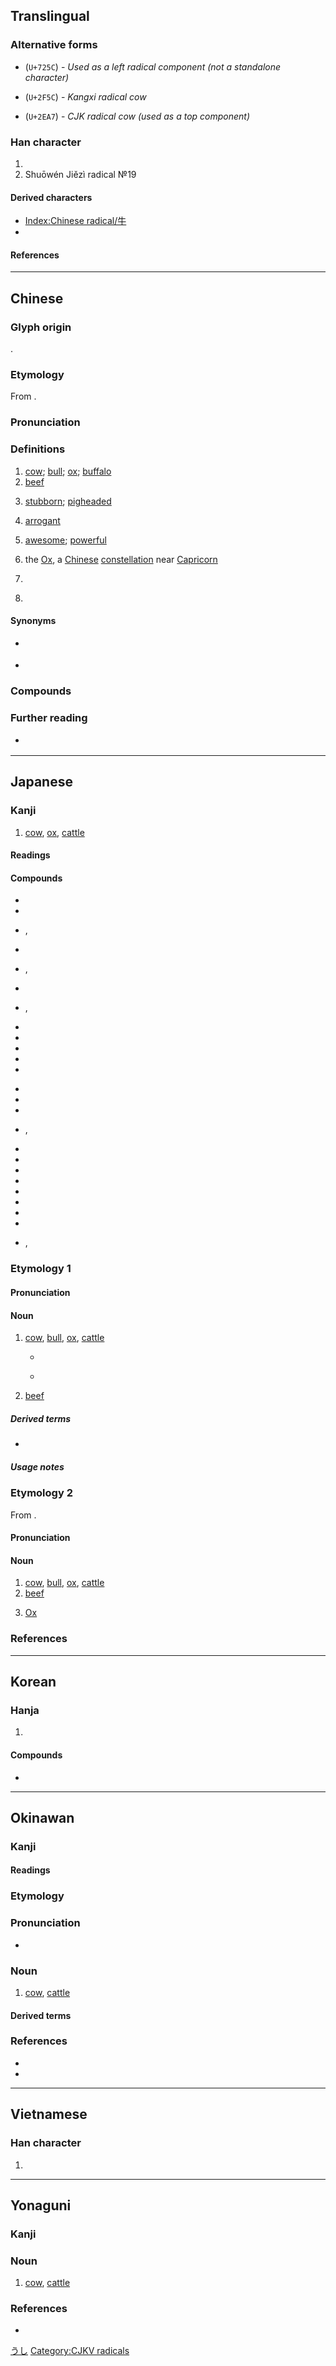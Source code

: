 {{also|午|𓃾}}
{{character info/new}}
==Translingual==
{{stroke order|strokes=4}}
{{stroke order|type=animate}}

===Alternative forms===
* {{l|mul|[[牜]]}} (<code>U+725C</code>) - ''Used as a left radical component (not a standalone character)''
* {{l|mul|[[⽜]]}} (<code>U+2F5C</code>) - ''Kangxi radical cow''
* {{l|mul|[[⺧]]}} (<code>U+2EA7</code>) - ''CJK radical cow (used as a top component)''

===Han character===
{{Han char|rn=93|rad=牛|as=00|sn=4|four=25000|canj=HQ|ids=⿻𠂉十}}

# {{mul-kangxi radical-def}}
# Shuōwén Jiězì radical №19

====Derived characters====
* [[Index:Chinese radical/牛]]
* {{l|mul|[[件]], [[吽]], [[𡉯]], [[𫰔]], [[𡵜]], [[𢓐]], [[𢪧]], [[汼]], [[𭷽]], [[𨸡]], [[𣅫]], [[㭌]], [[𣧘]], [[𣬳]], [[䋅]], [[𧥸]], [[鈝]], [[䭽]], [[𩲍]], [[𩵠]], [[𩿓]], [[𡕘]], [[䒜]], [[窂]], [[𨳯]]}} <!-- Characters not found under Radical Index of 牛 -->

====References====
{{Han ref|kx=0697.010|dkj=19922|dj=1108.160|hdz=31800.010|uh=725B}}

----

==Chinese==
{{zh-forms}}

===Glyph origin===
{{Han etyl}}
{{liushu|p}}.

===Etymology===
From {{inh|zh|sit-pro|*ŋwa}}.

===Pronunciation===
{{zh-pron
|m=niú
|m-s=nyiu2
|dg=ню1
|c=ngau4
|c-t=ngeu3
|g=nyiu4/ngieu4
|h=pfs=ngiù;gd=ngiu2
|j=niou1
|mb=niû
|md=ngù/ngiù
|md_note=ngù - colloquial; ngiù - literary
|mn=gû/xm,qz,tw:giû/zz:ngiû
|mn_note=gû - colloquial; giû/ngiû - literary
|mn-t=ghu5
|w=3nyieu
|x=nyiou2
|mc=y
|oc=y
|ma=y
|mda=Cdo Ngù.ogg
|cat=n,a,pn
}}

===Definitions===
{{zh-hanzi}}

# [[cow]]; [[bull]]; [[ox]]; [[buffalo]] {{gloss|general name for bovine animals}} {{zh-mw|m:條|頭|隻}}
# [[beef]]
#: {{zh-x|乾{gān}炒.牛河|'''beef''' chow fun}}
# [[stubborn]]; [[pigheaded]]
# {{lb|zh|colloquial}} [[arrogant]]
# {{lb|zh|Mandarin|slang}} [[awesome]]; [[powerful]]
#: {{zh-x|牛屄|[vulgar] awesome}}
#: {{zh-x|牛人|an awesome person}}
# {{lb|zh|astronomy}} the [[Ox]], a [[Chinese]] [[constellation]] near [[Capricorn]]
# {{lb|zh|physics}} {{zh-short|牛頓|tr=niúdùn|[[newton]]}}
# {{surname|zh}}

====Synonyms====
{{zh-dial}}
* {{sense|beef}} {{zh-l|牛肉}}
* {{sense|awesome}}
{{zh-syn-saurus|出色}}

===Compounds===
{{zh-der|牛掰|牛蒡|牛逼|牛屄|牛B|牛鼻|牛比|牛鼻子|牛脖子|牛鞭|牛X|牛叉|牛車|牛刀小試|牛鼎烹雞|牛痘|牛痘苗|牛犢|牛頓|牛耳|牛房|牛革|牛倌|牛鬼蛇神|牛黄|牛角|牛角尖|牛角麵包|牛勁|牛圈|牛郎|牛郎星|牛郎織女|牛馬|牛毛|牛毛雨|牛虻|牛奶|牛腩|牛年|牛年馬月|牛排|牛棚|牛皮|牛脾氣|牛氣|牛皮癬|牛皮紙|牛肉|牛舌|牛舍|牛市|牛溲馬勃|牛頭不對馬嘴|牛頭馬面|牛蛙|牛性|牛宿|牛鞅|牛飲|牛仔|牛崽|牛仔褲|牛崽褲|牛仔舞|吹牛|公牛|黄牛|犛牛|母牛|水牛|蝸牛|小牛|犀牛|九牛一毛|問牛|小試牛刀|休牛放馬|人工蝸牛|丙吉問牛|土牛木馬|休牛散馬|做牛做馬|充棟汗牛|乞食飯牛|吳牛喘月|一牛吼地|如牛負重|志沖斗牛|地黃牛|帶牛佩犢|壯氣吞牛|偷渡黃牛|午夜牛郎|庖丁解牛|千牛刀|休牛歸馬|吹牛大王|小放牛|對牛彈琴|地牛翻身|乳牛|問牛知馬|孺子牛|多如牛毛|天牛|大吹牛皮|夔牛|執牛耳|亡羊得牛|地牛發威|土牛|呼牛呼馬|呼牛作馬|吹牛皮|吞牛|千牛|屠牛朝歌|全牛|九牛毛|仔牛肉|牛蠅|牛蹄子|牛雜|牛馬襟裾|牛頭禪|種牛痘|牛頭|牛小排|牛山濯濯|牽牛星|牛眠地|放牛歸馬|牛山下涕|牛刀|牛酪|牛馬走|犍牛|牛子|牻牛兒苗|牛回磨轉|氣沖牛斗|牛角之歌|牛軛湖|牛後|牛刀割雞|牛乳|牛欄|氣沖斗牛|泥牛|敲牛宰馬|牛津大學|斗牛|牛仔布|牛驥共牢|村牛|春牛圖|殷師牛鬥|牛肉場|牛魔王|瘠牛僨豚|放牛吃草|牛女|目牛無全|牛表牛觔|犁牛之子|泥牛入海|牛筋牛降|犀牛望月|牛蹄中魚|牽牛拔樁|氣力如牛|犯牛勁|氣吞牛斗|牛舌餅|牛乳油|牛鐲|春牛|石牛開道|目無全牛|牛奶糖|牛衣|牛腰|扯牛尾巴|白犀牛|牧牛兒|牯牛|牛黃|目牛游刃|氂牛|牛犁|甯戚飯牛|牛之一毛|牛人|犀牛角|牽牛花|牽牛織女|牧牛放馬|牛黃狗寶|牛驥同皁|牛馬之衣|牛角書生|牛角掛書|牛腱|牛肉秀|牛童馬走|牛眼|牛皮糖|牛皮大王|牛瘟|牛犢子|牛油|牛步化|牛李黨爭|牛心左性|牛心古怪|牛心|牛女佳期|牛仔裝|版築飯牛|火牛陣|牛餼退敵|無殼蝸牛|濯濯牛山|牛衣對泣|木牛流馬|放牛班|氣喘如牛|歸馬放牛|汗牛充棟|水牛兒|牛山歎|海牛|椎牛饗士|石牛道|旄牛|氣克斗牛|摸春牛|放牛|菜牛|菲列牛排|鐵牛車|雞口牛後|雞尸牛從|耕牛|羚牛|荷蘭乳牛|蚊動牛鬥|老牛箍嘴|鬥牛陣|金牛座|裾馬襟牛|老牛箝嘴|老牛舐犢|鑽牛角尖|鬥牛|金牛|馬牛襟裾|約翰牛|賣劍買牛|蠻牛|馬勃牛溲|齊王捨牛|金牛山|鬥牛士|黧牛|黃牛|麝牛|鐵牛|臥牛城|騎牛覓牛|隔山打牛|紫金牛|繭絲牛毛|頂牛|鞭牛|青牛紫氣|青牛|酸牛奶|花牛腿|金牛道|鑽牛犄角|野牛|賣刀買牛|老牛筋|蹊田奪牛|童牛角馬|買牛賣劍|襟裾馬牛|羞以牛後|老牛破車|封牛|牛首|牛莊|黃牛岩|牛莊|蟒牛|細漢偷挽匏，大漢偷牽牛:sè-hàn thau bán pû, tōa-hàn thau khan gû;Min Nan|風馬牛不相及|牛熊證}}

===Further reading===
* {{q|Min Nan pronunciation audio}} {{thcwd|1228}}

{{zh-cat|SI units|Beginning|Bovines|Cattle|Female animals|Male animals|Meats}}

----

==Japanese==

===Kanji===
{{ja-kanji|grade=2|rs=牛00}}

# [[cow]], [[ox]], [[cattle]]

====Readings====
{{ja-readings
|goon=ぐ
|kanon=ぎゅう<ぎう
|kanyoon=ご
|kun=うし-
}}

====Compounds====
{{der-top|Compounds}}
* {{ja-r|インド%牛|インド%うし|[[zebu]]}}
* {{ja-r|牛%馬|うし%うま}}
* {{ja-r|牛%鬼|うし%おに}}, {{ja-r|牛%鬼|ぎゅう%き}}
* {{ja-r|牛%氈%鹿|うし%かも%しか|[[wildebeest]], [[gnu]]}}
* {{ja-r|雄%牛|お%うし}}, {{ja-r|牡%牛|お%うし}}
* {{ja-r|蝸%牛|か%ぎゅう|[[snail]]; [[cochlea]]}}
* {{ja-r|蝸牛|かたつむり}}, {{ja-r|蝸牛|でんでんむし|[[snail]]}}
* {{ja-r|牛%脂|ぎゅう%し|[[tallow]] of [[cow]]}}
* {{ja-r|牛%車|ぎゅう%しゃ|[[oxcart]]}}
* {{ja-r|牛%舎|ぎゅう%しゃ}}
* {{ja-r|牛%耳る|ぎゅう%じる}}
* {{ja-r|牛%肉|ぎゅう%にく|[[beef]]}}
{{der-mid}}
* {{ja-r|牛%乳|ぎゅう%にゅう|[[cow's milk]]}}
* {{ja-r|牛%馬|ぎゅう%ば}}
* {{ja-r|牛%酪|ぎゅう%らく|[[butter]]}}
* {{ja-r|子%牛|こ%うし}}, {{ja-r|仔%牛|こ%うし}}
* {{ja-r|呉%牛|ご%ぎゅう|[[water buffalo]]}}
* {{ja-r|瘤%牛|こぶ%うし|[[zebu]]}}
* {{ja-r|牛%蒡|ご%ぼう|[[greater burdock]]}}
* {{ja-r|麝%香%牛|じゃ%こう%うし|[[musk ox]]}}
* {{ja-r|水%牛|すい%ぎゅう|[[water buffalo]]}}
* {{ja-r|肉%牛|にく%ぎゅう|[[beef cattle]]}}
* {{ja-r|乳%牛|にゅう%ぎゅう|[[dairy cattle]]}}
* {{ja-r|犎%牛|ほう%ぎゅう|[[zebu]]}}
* {{ja-r|雌%牛|め%うし}}, {{ja-r|牝%牛|め%うし}}
{{der-bottom}}

{{wikipedia|lang=ja}}

===Etymology 1===
{{ja-kanjitab|うし|yomi=k}}

====Pronunciation====
{{ja-pron|yomi=k|うし|acc=0|acc_ref=DJR,NHK}}

====Noun====
{{ja-noun|うし|ウシ}}

# [[cow]], [[bull]], [[ox]], [[cattle]]
#* {{quote-book|ja|||Vol.6|||date=Nov 18 1999|publisher={{w|Konami}}|chapter={{lj|[牛](ぎゅう)[魔](ま)[人](じん)}}|trans-chapter=Bull Jinn}}
#*: {{ja-usex|森に住む'''牛'''の魔%人。ツノを突き出し突%進して攻%撃。|もり に すむ '''うし''' の ま%じん。ツノ を つきだし とっ%しん して こう%げき。|A bovine jinn who resides in the woods. He’ll charge at you and stick you with his horns.}}
#* {{quote-book|ja|||BOOSTER 6|||date=Dec 1 1999|publisher={{w|Konami}}|chapter={{lj|ミノタウルス}}|trans-chapter=Minotaurus}}
#*: {{ja-usex|すごい力を持つ'''ウシ'''の怪%物。オノひと振りで何でもなぎ倒す。|すごい ちから を もつ '''ウシ''' の かい%ぶつ。オノ ひとふり で なに でも なぎたおす。|A bovine monster with tremendous power who chops up anyone in his way with one ax swing.}}
# [[beef]]

=====Derived terms=====
* {{ja-r|丑|うし}}

=====Usage notes=====
{{U:ja:biology|ウシ}}

===Etymology 2===
{{ja-kanjitab|ぎゅう|yomi=o}}
From {{etyl|ltc|ja|sort=きゅう'}} {{m|zh|牛|tr=ngjuw||cow}}.

====Pronunciation====
{{ja-pron|yomi=kanon|ぎゅう|acc=1|acc_ref=DJR,NHK}}

====Noun====
{{ja-noun|ぎゅう|hhira=ぎう}}

# [[cow]], [[bull]], [[ox]], [[cattle]]
# [[beef]]
# {{lb|ja|astronomy|sort=きゅう'}} [[Ox]]

===References===
<references/>

{{C|ja|Cattle|Female animals|Male animals|sort=うし}}

[[Category:Japanese basic words|うし]]

----

==Korean==

===Hanja===
{{ko-hanja|소|우}}

# {{rfdef|ko|sort=牛00}}

====Compounds====
* {{ko-l|와우|[[snail]]|蝸牛}}

----

==Okinawan==
{{attention|ryu}}

===Kanji===
{{ryu-kanji|rs=牛00}}

====Readings====
{{ryu-readings
|kun=うし-
}}

===Etymology===
{{ryu-kanjitab|うし|yomi=k}}

===Pronunciation===
* {{IPA|ryu|/ʔuɕi/|sort=うし}}

===Noun===
{{ryu-noun|うし}}

# [[cow]], [[cattle]]

====Derived terms====
{{col2|ryu|牛ぬ乳|水牛}}

===References===
* {{R:JLect|うし【牛】|2223|ushi}}
* {{R:Shuri-Naha Dialect Dictionary|ウシ|03219}}

{{c|ryu|Cattle|Female animals|sort=うし}}

----

==Vietnamese==

===Han character===
{{vi-hantu|[[ngưu]], [[ngọ]], [[ngỏ]], [[ngõ]], [[ngâu]]|rs=牛00}}

# {{rfdef|vi|sort=牛00}}

----

==Yonaguni==
{{attention|yoi}}

===Kanji===
{{head|yoi|Han character|hiragana|うち|romaji|uchi}}

===Noun===
{{head|yoi|noun|hiragana|うち|romaji|uchi|sort=うち}}

# [[cow]], [[cattle]]

===References===
* {{R:JLect|うち【牛】|1974|uchi}}

[[Category:CJKV radicals]]

{{c|yoi|Cattle|Female animals|sort=うち}}
